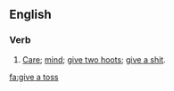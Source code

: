 ==English==

===Verb===
{{en-verb|inf=to [[give]] [[a]] [[toss]]|gives a toss|giving a toss|gave a toss|given a toss}}

# {{British|slang}} [[care|Care]]; [[mind]]; [[give two hoots]]; [[give a shit]].


[[fa:give a toss]]